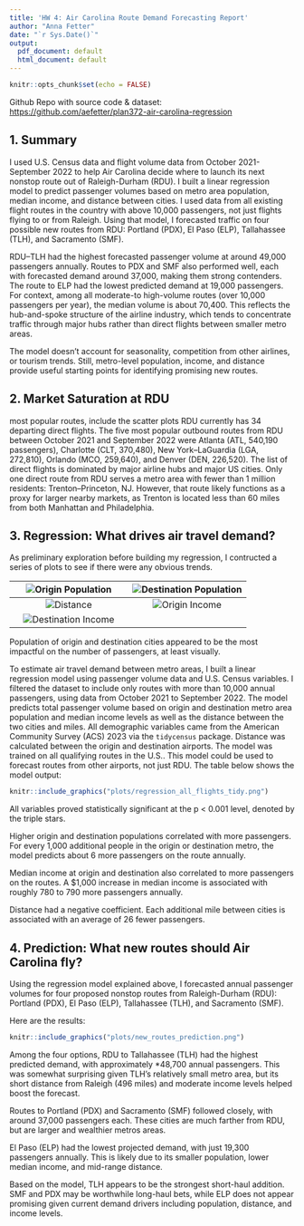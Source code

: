 ```yaml
---
title: 'HW 4: Air Carolina Route Demand Forecasting Report'
author: "Anna Fetter"
date: "`r Sys.Date()`"
output:
  pdf_document: default
  html_document: default
---
```


```r
knitr::opts_chunk$set(echo = FALSE)
```
Github Repo with source code & dataset: [https://github.com/aefetter/plan372-air-carolina-regression](https://github.com/aefetter/plan372-air-carolina-regression)

## 1. Summary
I used U.S. Census data and flight volume data from October 2021-September 2022 to help Air Carolina decide where to launch its next nonstop route out of Raleigh-Durham (RDU). I built a linear regression model to predict passenger volumes based on metro area population, median income, and distance between cities. I used data from all existing flight routes in the country with above 10,000 passengers, not just flights flying to or from Raleigh. Using that model, I forecasted traffic on four possible new routes from RDU: Portland (PDX), El Paso (ELP), Tallahassee (TLH), and Sacramento (SMF).

RDU–TLH had the highest forecasted passenger volume at around 49,000 passengers annually. Routes to PDX and SMF also performed well, each with forecasted demand around 37,000, making them strong contenders. The route to ELP had the lowest predicted demand at 19,000 passengers. For context, among all moderate-to high-volume routes (over 10,000 passengers per year), the median volume is about 70,400. This reflects the hub-and-spoke structure of the airline industry, which tends to concentrate traffic through major hubs rather than direct flights between smaller metro areas.

The model doesn’t account for seasonality, competition from other airlines, or tourism trends. Still, metro-level population, income, and distance provide useful starting points for identifying promising new routes.


## 2. Market Saturation at RDU
most popular routes, include the scatter plots
RDU currently has 34 departing direct flights. The five most popular outbound routes from RDU between October 2021 and September 2022 were Atlanta (ATL, 540,190 passengers), Charlotte (CLT, 370,480), New York–LaGuardia (LGA, 272,810), Orlando (MCO, 259,640), and Denver (DEN, 226,520). The list of direct flights is dominated by major airline hubs and major US cities. Only one direct route from RDU serves a metro area with fewer than 1 million residents: Trenton–Princeton, NJ. However, that route likely functions as a proxy for larger nearby markets, as Trenton is located less than 60 miles from both Manhattan and Philadelphia.

## 3. Regression: What drives air travel demand?
As preliminary exploration before building my regression, I contructed a series of plots to see if there were any obvious trends.

| ![Origin Population](plots/originpop_vs_passengers_scatter.png) | ![Destination Population](plots/destpop_vs_passengers_scatter.png) |
|:--:|:--:|
| ![Distance](plots/flight_dist_total_passengers.png) | ![Origin Income](plots/originincome_vs_passengers_scatter.png) |
| ![Destination Income](plots/destincome_vs_passengers_scatter.png) | |

Population of origin and destination cities appeared to be the most impactful on the number of passengers, at least visually.

To estimate air travel demand between metro areas, I built a linear regression model using passenger volume data and U.S. Census variables. I filtered the dataset to include only routes with more than 10,000 annual passengers, using data from October 2021 to September 2022. The model predicts total passenger volume based on origin and destination metro area population and median income levels as well as the distance between the two cities and miles. All demographic variables came from the American Community Survey (ACS) 2023 via the `tidycensus` package. Distance was calculated between the origin and destination airports. The model was trained on all qualifying routes in the U.S.. This model could be used to forecast routes from other airports, not just RDU.
The table below shows the model output:

```r
knitr::include_graphics("plots/regression_all_flights_tidy.png")
```
All variables proved statistically significant at the p < 0.001 level, denoted by the triple stars. 

Higher origin and destination populations correlated with more passengers. For every 1,000 additional people in the origin or destination metro, the model predicts about 6 more passengers on the route annually.

Median income at origin and destination also correlated to more passengers on the routes. A $1,000 increase in median income is associated with roughly 780 to 790 more passengers annually.

Distance had a negative coefficient. Each additional mile between cities is associated with an average of 26 fewer passengers.

## 4. Prediction: What new routes should Air Carolina fly?

Using the regression model explained above, I forecasted annual passenger volumes for four proposed nonstop routes from Raleigh-Durham (RDU): Portland (PDX), El Paso (ELP), Tallahassee (TLH), and Sacramento (SMF).

Here are the results:
```r
knitr::include_graphics("plots/new_routes_prediction.png")
```

Among the four options, RDU to Tallahassee (TLH) had the highest predicted demand, with approximately *48,700 annual passengers. This was somewhat surprising given TLH’s relatively small metro area, but its short distance from Raleigh (496 miles) and moderate income levels helped boost the forecast.

Routes to Portland (PDX) and Sacramento (SMF) followed closely, with around 37,000 passengers each. These cities are much farther from RDU, but are larger and wealthier metros areas.

El Paso (ELP) had the lowest projected demand, with just 19,300 passengers annually. This is likely due to its smaller population, lower median income, and mid-range distance.

Based on the model, TLH appears to be the strongest short-haul addition. SMF and PDX may be worthwhile long-haul bets, while ELP does not appear promising given current demand drivers including population, distance, and income levels.